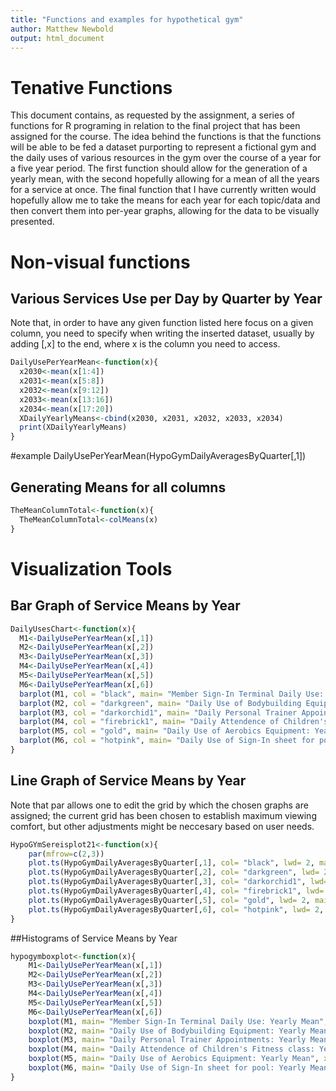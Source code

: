 ```yaml
---
title: "Functions and examples for hypothetical gym"
author: Matthew Newbold
output: html_document
---
```

# Tenative Functions

This document contains, as requested by the assignment, a series of functions 
for R programing in relation to the final project that has been assigned for 
the course. 
The idea behind the functions is that the functions will be able to be fed a 
dataset purporting to represent a fictional gym and the daily uses of various 
resources in the gym over the course of a year for a five year period. The first
function should allow for the generation of a yearly mean, with the second 
hopefully allowing for a mean of all the years for a service at once. The final 
function that I have currently written would hopefully allow me to take the 
means for each year for each topic/data and then convert them into per-year 
graphs, allowing for the data to be visually presented.   

# Non-visual functions  

## Various Services Use per Day by Quarter by Year    
Note that, in order to have any given function listed here focus on a given 
column, you need to specify when writing the inserted dataset, usually by adding 
[,x] to the end, where x is the column you need to access. 
```r
DailyUsePerYearMean<-function(x){
  x2030<-mean(x[1:4])
  x2031<-mean(x[5:8])
  x2032<-mean(x[9:12])
  x2033<-mean(x[13:16])
  x2034<-mean(x[17:20])
  XDailyYearlyMeans<-cbind(x2030, x2031, x2032, x2033, x2034)
  print(XDailyYearlyMeans)
}
```

#example
DailyUsePerYearMean(HypoGymDailyAveragesByQuarter[,1])
 
## Generating Means for all columns 
```r
TheMeanColumnTotal<-function(x){
  TheMeanColumnTotal<-colMeans(x)
}
```  

# Visualization Tools  

## Bar Graph of Service Means by Year  
```r
DailyUsesChart<-function(x){
  M1<-DailyUsePerYearMean(x[,1])
  M2<-DailyUsePerYearMean(x[,2])
  M3<-DailyUsePerYearMean(x[,3])
  M4<-DailyUsePerYearMean(x[,4])
  M5<-DailyUsePerYearMean(x[,5])
  M6<-DailyUsePerYearMean(x[,6])
  barplot(M1, col = "black", main= "Member Sign-In Terminal Daily Use: Yearly Mean", xlab="Years")
  barplot(M2, col = "darkgreen", main= "Daily Use of Bodybuilding Equipment: Yearly Mean", xlab="Years")
  barplot(M3, col = "darkorchid1", main= "Daily Personal Trainer Appointments: Yearly Mean", xlab="Years")
  barplot(M4, col = "firebrick1", main= "Daily Attendence of Children's Fitness class: Yearly Mean", xlab="Years")
  barplot(M5, col = "gold", main= "Daily Use of Aerobics Equipment: Yearly Mean", xlab="Years")
  barplot(M6, col = "hotpink", main= "Daily Use of Sign-In sheet for pool: Yearly Mean", xlab="Years")
}
```  

## Line Graph of Service Means by Year
Note that par allows one to edit the grid by which the chosen graphs are 
assigned; the current grid has been chosen to establish maximum viewing comfort,
but other adjustments might be neccesary based on user needs.

```r
HypoGYmSereisplot21<-function(x){
    par(mfrow=c(2,3))
    plot.ts(HypoGymDailyAveragesByQuarter[,1], col= "black", lwd= 2, main="Daily     Sign In Terminal Use", ylab= "Daily Average by quarter")
    plot.ts(HypoGymDailyAveragesByQuarter[,2], col= "darkgreen", lwd= 2,    main="Daily Use of Bodybuilding Equipment", ylab= "Daily Average by quarter")
    plot.ts(HypoGymDailyAveragesByQuarter[,3], col= "darkorchid1", lwd= 2,  main="Daily Personal Trainer Appointments", ylab= "Daily Average by quarter")
    plot.ts(HypoGymDailyAveragesByQuarter[,4], col= "firebrick1", lwd= 2,       main="Daily Attendence of Children's Fitness Class", ylab= "Daily Average by  quarter")
    plot.ts(HypoGymDailyAveragesByQuarter[,5], col= "gold", lwd= 2, main="Daily     Use of Aerobics Equipment", ylab= "Daily Average by quarter")
    plot.ts(HypoGymDailyAveragesByQuarter[,6], col= "hotpink", lwd= 2,       main="Daily use of Sign In Sheet for Pool", ylab= "Daily Average by quarter")
}
```

##Histograms of Service Means by Year
```r
hypogymboxplot<-function(x){
    M1<-DailyUsePerYearMean(x[,1])
    M2<-DailyUsePerYearMean(x[,2])
    M3<-DailyUsePerYearMean(x[,3])
    M4<-DailyUsePerYearMean(x[,4])
    M5<-DailyUsePerYearMean(x[,5])
    M6<-DailyUsePerYearMean(x[,6])
    boxplot(M1, main= "Member Sign-In Terminal Daily Use: Yearly Mean", xlab="Years")
    boxplot(M2, main= "Daily Use of Bodybuilding Equipment: Yearly Mean", xlab="Years")
    boxplot(M3, main= "Daily Personal Trainer Appointments: Yearly Mean", xlab="Years")
    boxplot(M4, main= "Daily Attendence of Children's Fitness class: Yearly Mean", xlab="Years")
    boxplot(M5, main= "Daily Use of Aerobics Equipment: Yearly Mean", xlab="Years")
    boxplot(M6, main= "Daily Use of Sign-In sheet for pool: Yearly Mean", xlab="Years")
}
```

